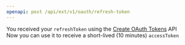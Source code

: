 ```yaml
---
openapi: post /api/ext/v1/oauth/refresh-token
---
```


You received your `refreshToken` using the [Create OAuth Tokens](/api-reference/auth/create-oauth-tokens) API  
Now you can use it to receive a short-lived (10 minutes) `accessToken`

